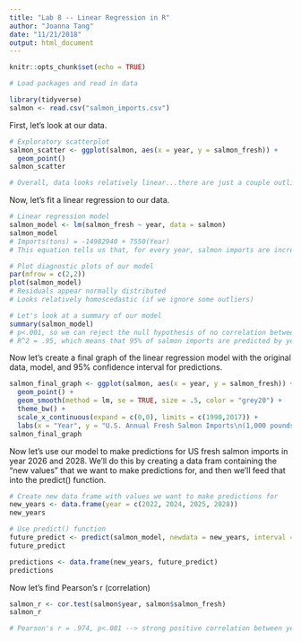 ```yaml
---
title: "Lab 8 -- Linear Regression in R"
author: "Joanna Tang"
date: "11/21/2018"
output: html_document
---
```


```r
knitr::opts_chunk$set(echo = TRUE)
```

```r
# Load packages and read in data

library(tidyverse)
salmon <- read.csv("salmon_imports.csv")

```

First, let's look at our data.

```r

# Exploratory scatterplot
salmon_scatter <- ggplot(salmon, aes(x = year, y = salmon_fresh)) +
  geom_point()
salmon_scatter

# Overall, data looks relatively linear...there are just a couple outliers/weird dips
```

Now, let's fit a linear regression to our data.

```r

# Linear regression model
salmon_model <- lm(salmon_fresh ~ year, data = salmon)
salmon_model
# Imports(tons) = -14982940 + 7550(Year)
# This equation tells us that, for every year, salmon imports are increasing by 7550 tons.  This equation also extrapolates that, for "year 0", salmon imports were -14982940 tons -- this info is useless to us.  But that's the problem with models -- all are wrong, some are useful.

# Plot diagnostic plots of our model
par(mfrow = c(2,2))
plot(salmon_model)
# Residuals appear normally distributed
# Looks relatively homoscedastic (if we ignore some outliers)

# Let's look at a summary of our model
summary(salmon_model)
# p<.001, so we can reject the null hypothesis of no correlation between year salmon imports --> conclude that year significantly predicts salmon imports
# R^2 = .95, which means that 95% of salmon imports are predicted by year (this means that 5% of the variance in salmon imoprts is NOT explained by year)

```

Now let's create a final graph of the linear regression model with the original data, model, and 95% confidence interval for predictions.

```r
salmon_final_graph <- ggplot(salmon, aes(x = year, y = salmon_fresh)) +
  geom_point() +
  geom_smooth(method = lm, se = TRUE, size = .5, color = "grey20") +
  theme_bw() +
  scale_x_continuous(expand = c(0,0), limits = c(1990,2017)) +
  labs(x = "Year", y = "U.S. Annual Fresh Salmon Imports\n(1,000 pounds)")
salmon_final_graph

```

Now let's use our model to make predictions for US fresh salmon imports in year 2026 and 2028.  We'll do this by creating a data fram containing the "new values" that we want to make predictions for, and then we'll feed that into the predict() function.

```r

# Create new data frame with values we want to make predictions for
new_years <- data.frame(year = c(2022, 2024, 2025, 2028))
new_years

# Use predict() function
future_predict <- predict(salmon_model, newdata = new_years, interval = "confidence")
future_predict

predictions <- data.frame(new_years, future_predict)
predictions
```

Now let's find Pearson's r (correlation)

```r

salmon_r <- cor.test(salmon$year, salmon$salmon_fresh)
salmon_r

# Pearson's r = .974, p<.001 --> strong positive correlation between year and salmon imports
```


